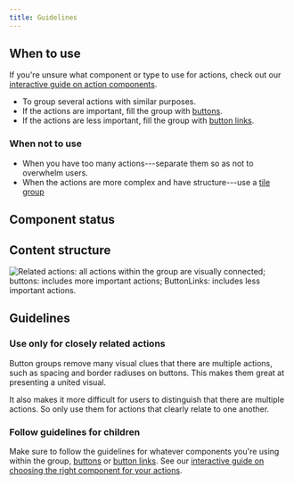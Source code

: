 ```yaml
---
title: Guidelines
---
```


<ReactExample />

## When to use

If you're unsure what component or type to use for actions, check out our [interactive guide on action components](/guides/using-button-type-components/).

- To group several actions with similar purposes.
- If the actions are important, fill the group with [buttons](/components/action/button/).
- If the actions are less important, fill the group with [button links](/components/action/buttonlink/).

### When not to use

- When you have too many actions---separate them so as not to overwhelm users.
- When the actions are more complex and have structure---use a [tile group](/components/structure/tilegroup/)

## Component status

<ComponentStatus component="ButtonGroup" />

## Content structure

![Related actions: all actions within the group are visually connected; buttons: includes more important actions; ButtonLinks: includes less important actions.](fileId:4QJZqvBvRrLu6t9mwObCkA;nodeId:289%3A14)

## Guidelines

### Use only for closely related actions

Button groups remove many visual clues that there are multiple actions,
such as spacing and border radiuses on buttons.
This makes them great at presenting a united visual.

It also makes it more difficult for users to distinguish that there are multiple actions.
So only use them for actions that clearly relate to one another.

### Follow guidelines for children

Make sure to follow the guidelines for whatever components you're using within the group,
[buttons](/components/action/button/) or [button links](/components/action/buttonlink/).
See our [interactive guide on choosing the right component for your actions](/guides/using-button-type-components/).
